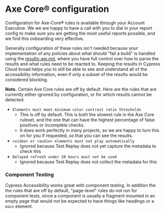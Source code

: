 # Axe Core® configuration

<AccessibilityAddon />

Configuration for Axe-Core® rules is available through your Account Executive. We we are happy to have a call with you to dial in your report config to make sure you are getting the most useful reports possible, and we find this onboarding very effective.

Generally configuration of these rules isn't needed because your implementation of any policies about what should "fail a build" is handled using the [results-api.md](/accessibility/results-api), where you have full control over how to parse the results and what rules need to be reacted to. Keeping the results in Cypress Cloud broad helps you to still be able to see and understand all of the accessibility information, even if only a subset of the results would be considered blocking.

**Note.** Certain Axe Core rules are off by default. Here are the rules that are currently either ignored by configuration, or for which results cannot be detected.

- `Elements must meet minimum color contrast ratio thresholds`
  - This is off by default. This is both the slowest rule in the Axe Core ruleset, and the one that can have the highest percentage of false positives or incomplete checks.
  - It does work perfectly in many projects, so we are happy to turn this on for you if requested, so that you can see the results.
- `<video> or <audio> elements must not play automatically`
  - Ignored because Test Replay does not yet capture the metadata to check this
- `Delayed refresh under 20 hours must not be used`
  - Ignored because Test Replay does not collect the metadata for this

### Component Testing

Cypress Accessibility works great with component testing. In addition the the rules that are off by default, "page-level" rules do not run for component tests, since a component is usually a fragment mounted in an empty page that would not be expected to have things like headings or a `main` element.
